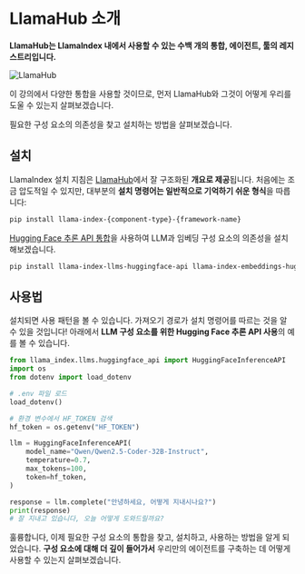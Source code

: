 # LlamaHub 소개

**LlamaHub는 LlamaIndex 내에서 사용할 수 있는 수백 개의 통합, 에이전트, 툴의 레지스트리입니다.**

![LlamaHub](https://huggingface.co/datasets/agents-course/course-images/resolve/main/en/unit2/llama-index/llama-hub.png)

이 강의에서 다양한 통합을 사용할 것이므로, 먼저 LlamaHub와 그것이 어떻게 우리를 도울 수 있는지 살펴보겠습니다.

필요한 구성 요소의 의존성을 찾고 설치하는 방법을 살펴보겠습니다.

## 설치

LlamaIndex 설치 지침은 [LlamaHub](https://llamahub.ai/)에서 잘 구조화된 **개요로 제공**됩니다.
처음에는 조금 압도적일 수 있지만, 대부분의 **설치 명령어는 일반적으로 기억하기 쉬운 형식**을 따릅니다:

```bash
pip install llama-index-{component-type}-{framework-name}
```

[Hugging Face 추론 API 통합](https://llamahub.ai/l/llms/llama-index-llms-huggingface-api?from=llms)을 사용하여 LLM과 임베딩 구성 요소의 의존성을 설치해보겠습니다.

```bash
pip install llama-index-llms-huggingface-api llama-index-embeddings-huggingface
```

## 사용법

설치되면 사용 패턴을 볼 수 있습니다. 가져오기 경로가 설치 명령어를 따르는 것을 알 수 있을 것입니다!
아래에서 **LLM 구성 요소를 위한 Hugging Face 추론 API 사용**의 예를 볼 수 있습니다.

```python
from llama_index.llms.huggingface_api import HuggingFaceInferenceAPI
import os
from dotenv import load_dotenv

# .env 파일 로드
load_dotenv()

# 환경 변수에서 HF_TOKEN 검색
hf_token = os.getenv("HF_TOKEN")

llm = HuggingFaceInferenceAPI(
    model_name="Qwen/Qwen2.5-Coder-32B-Instruct",
    temperature=0.7,
    max_tokens=100,
    token=hf_token,
)

response = llm.complete("안녕하세요, 어떻게 지내시나요?")
print(response)
# 잘 지내고 있습니다, 오늘 어떻게 도와드릴까요?
```

훌륭합니다, 이제 필요한 구성 요소의 통합을 찾고, 설치하고, 사용하는 방법을 알게 되었습니다.
**구성 요소에 대해 더 깊이 들어가서** 우리만의 에이전트를 구축하는 데 어떻게 사용할 수 있는지 살펴보겠습니다.
